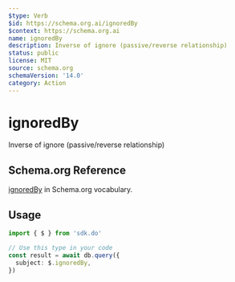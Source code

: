 ```yaml
---
$type: Verb
$id: https://schema.org.ai/ignoredBy
$context: https://schema.org.ai
name: ignoredBy
description: Inverse of ignore (passive/reverse relationship)
status: public
license: MIT
source: schema.org
schemaVersion: '14.0'
category: Action
---
```


# ignoredBy

Inverse of ignore (passive/reverse relationship)

## Schema.org Reference

[ignoredBy](https://schema.org/IgnoreAction) in Schema.org vocabulary.

## Usage

```typescript
import { $ } from 'sdk.do'

// Use this type in your code
const result = await db.query({
  subject: $.ignoredBy,
})
```
